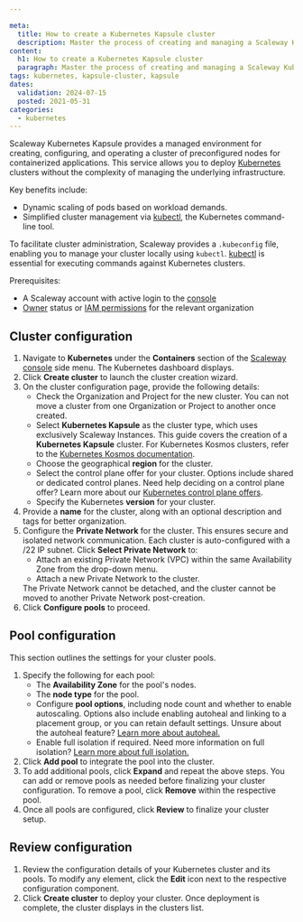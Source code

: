 ```yaml
---

meta:
  title: How to create a Kubernetes Kapsule cluster
  description: Master the process of creating and managing a Scaleway Kubernetes Kapsule cluster, an advanced managed environment for containerized applications.
content:
  h1: How to create a Kubernetes Kapsule cluster
  paragraph: Master the process of creating and managing a Scaleway Kubernetes Kapsule cluster, an advanced managed environment for containerized applications.
tags: kubernetes, kapsule-cluster, kapsule
dates:
  validation: 2024-07-15
  posted: 2021-05-31
categories:
  - kubernetes
---
```


Scaleway Kubernetes Kapsule provides a managed environment for creating, configuring, and operating a cluster of preconfigured nodes for containerized applications. This service allows you to deploy [Kubernetes](https://kubernetes.io) clusters without the complexity of managing the underlying infrastructure.

Key benefits include:
  * Dynamic scaling of pods based on workload demands.
  * Simplified cluster management via [kubectl](https://kubernetes.io/docs/reference/kubectl/overview/), the Kubernetes command-line tool.

To facilitate cluster administration, Scaleway provides a `.kubeconfig` file, enabling you to manage your cluster locally using `kubectl`. [kubectl](https://kubernetes.io/docs/reference/kubectl/overview/) is essential for executing commands against Kubernetes clusters.

<Macro id="requirements" />

Prerequisites:
- A Scaleway account with active login to the [console](https://console.scaleway.com)
- [Owner](/identity-and-access-management/iam/concepts/#owner) status or [IAM permissions](/identity-and-access-management/iam/concepts/#permission) for the relevant organization

## Cluster configuration

1. Navigate to **Kubernetes** under the **Containers** section of the [Scaleway console](https://console.scaleway.com/) side menu. The Kubernetes dashboard displays.
2. Click **Create cluster** to launch the cluster creation wizard.
3. On the cluster configuration page, provide the following details:
    * Check the Organization and Project for the new cluster.
        <Message type="important">
          You can not move a cluster from one Organization or Project to another once created.
        </Message>
    * Select **Kubernetes Kapsule** as the cluster type, which uses exclusively Scaleway Instances.
      <Message type="note">
        This guide covers the creation of a **Kubernetes Kapsule** cluster. For Kubernetes Kosmos clusters, refer to the [Kubernetes Kosmos documentation](/containers/kubernetes/how-to/create-kosmos-cluster/).
      </Message>
    * Choose the geographical **region** for the cluster.
    * Select the control plane offer for your cluster. Options include shared or dedicated control planes.
        <Message type="tip">
          Need help deciding on a control plane offer? Learn more about our [Kubernetes control plane offers](/containers/kubernetes/reference-content/kubernetes-control-plane-offers/).
        </Message>
    * Specify the Kubernetes **version** for your cluster.
4. Provide a **name** for the cluster, along with an optional description and tags for better organization.
5. Configure the **Private Network** for the cluster. This ensures secure and isolated network communication. Each cluster is auto-configured with a /22 IP subnet.
   Click **Select Private Network** to:
    * Attach an existing Private Network (VPC) within the same Availability Zone from the drop-down menu.
    * Attach a new Private Network to the cluster.
    <Message type="important">
      The Private Network cannot be detached, and the cluster cannot be moved to another Private Network post-creation.
    </Message>
6. Click **Configure pools** to proceed.

## Pool configuration

This section outlines the settings for your cluster pools.

1. Specify the following for each pool:
    * The **Availability Zone** for the pool's nodes.
    * The **node type** for the pool.
    * Configure **pool options**, including node count and whether to enable autoscaling. Options also include enabling autoheal and linking to a placement group, or you can retain default settings.
        <Message type="tip">
          Unsure about the autoheal feature? [Learn more about autoheal.](/containers/kubernetes/concepts/#autoheal)
        </Message>
    * Enable full isolation if required.
        <Message type="tip">
          Need more information on full isolation? [Learn more about full isolation.](/containers/kubernetes/reference-content/secure-cluster-with-private-network/#what-is-the-difference-between-controlled-isolation-and-full-isolation)
        </Message>
2. Click **Add pool** to integrate the pool into the cluster.
3. To add additional pools, click **Expand** and repeat the above steps.
    <Message type="tip">
      You can add or remove pools as needed before finalizing your cluster configuration. To remove a pool, click **Remove** within the respective pool.
    </Message>
4. Once all pools are configured, click **Review** to finalize your cluster setup.

## Review configuration

1. Review the configuration details of your Kubernetes cluster and its pools.
    <Message type="tip">
      To modify any element, click the <Icon name="edit" /> **Edit** icon next to the respective configuration component.
    </Message>
2. Click **Create cluster** to deploy your cluster. Once deployment is complete, the cluster displays in the clusters list.
